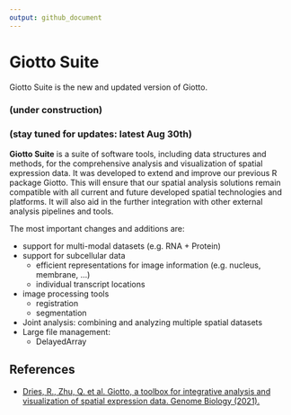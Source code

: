 ```yaml
---
output: github_document
---
```


<!-- README.md is generated from README.Rmd. Please edit that file -->
<!-- This line is from RStudio -->


# Giotto Suite  

Giotto Suite is the new and updated version of Giotto. 

### (under construction)
### (stay tuned for updates: latest Aug 30th)  


<!-- badges: start -->
<!-- badges: end -->

**Giotto Suite** is a suite of software tools, including data structures and methods, for the comprehensive analysis and visualization of spatial expression data. It was developed to extend and improve our previous R package Giotto. This will ensure that our spatial analysis solutions remain compatible with all current and future developed spatial technologies and platforms. It will also aid in the further integration with other external analysis pipelines and tools.

The most important changes and additions are:    

* support for multi-modal datasets (e.g. RNA + Protein) 
* support for subcellular data  
    + efficient representations for image information (e.g. nucleus, membrane, ...)  
    + individual transcript locations
* image processing tools  
    + registration  
    + segmentation  
* Joint analysis: combining and analyzing multiple spatial datasets  
* Large file management:  
    + DelayedArray  
    


## References

- [Dries, R., Zhu, Q. et al. Giotto, a toolbox for integrative analysis and visualization of spatial expression data. Genome Biology (2021).](https://genomebiology.biomedcentral.com/articles/10.1186/s13059-021-02286-2) \doi{https://doi.org/10.1186/s13059-021-02286-2}




